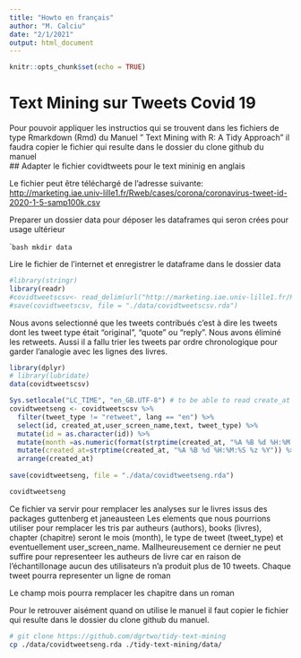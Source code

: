 ```yaml
---
title: "Howto en français"
author: "M. Calciu"
date: "2/1/2021"
output: html_document
---
```


```r
knitr::opts_chunk$set(echo = TRUE)
```
# Text Mining sur Tweets Covid 19
Pour pouvoir appliquer les instructios qui se trouvent dans les fichiers de type Rmarkdown (Rmd) du Manuel " Text Mining with R: A Tidy Approach" il faudra copier le fichier qui resulte dans le dossier du clone github du manuel  
## Adapter le fichier covidtweets pour le text mininig en anglais

Le fichier peut être téléchargé de l'adresse suivante: <http://marketing.iae.univ-lille1.fr/Rweb/cases/corona/coronavirus-tweet-id-2020-1-5-samp100k.csv>

Preparer un dossier data pour déposer les dataframes qui seron crées pour usage ultérieur

````bash
mkdir data
```

Lire le fichier de l'internet et enregistrer le dataframe dans le dossier data

```r

#library(stringr)
library(readr)
#covidtweetscsv<- read_delim(url("http://marketing.iae.univ-lille1.fr/Rweb/cases/corona/coronavirus-tweet-id-2020-1-5-samp100k.csv"), ",", escape_double = FALSE, trim_ws = TRUE)
#save(covidtweetscsv, file = "./data/covidtweetscsv.rda")
```

Nous avons selectionné que les tweets contribués c'est à dire les tweets dont les tweet type était "original", "quote" ou "reply". Nous avons éliminé les retweets. Aussi il a fallu trier les tweets par ordre chronologique pour garder l'analogie avec les lignes des livres.

```r
library(dplyr)
# library(lubridate)
data(covidtweetscsv)

Sys.setlocale("LC_TIME", "en_GB.UTF-8") # to be able to read create_at date string
covidtweetseng <- covidtweetscsv %>%  
  filter(tweet_type != "retweet", lang == "en") %>% 
  select(id, created_at,user_screen_name,text, tweet_type) %>%
  mutate(id = as.character(id)) %>%
  mutate(month =as.numeric(format(strptime(created_at, "%A %B %d %H:%M:%S %z %Y"), "%m"))) %>%
  mutate(created_at=strptime(created_at, "%A %B %d %H:%M:%S %z %Y")) %>%
  arrange(created_at)
         
save(covidtweetseng, file = "./data/covidtweetseng.rda")

covidtweetseng
```


Ce fichier va servir pour remplacer les analyses sur le livres issus des packages guttenberg et janeausteen
Les elements que nous pourrions utiliser pour remplacer les tris par autheurs (authors), books (livres), chapter (chapitre) seront le mois (month), le type de tweet (tweet_type) et eventuellement user_screen_name. Mallheureusement ce dernier ne peut suffire pour representeer les autheurs de livre car en raison de l'échantillonage aucun des utilisateurs n'a produit plus de 10 tweets.
Chaque tweet pourra representer un ligne de roman

Le champ mois pourra remplacer les chapitre dans un roman

Pour le retrouver aisément quand on utilise le manuel il faut copier le fichier qui resulte dans le dossier du clone github du manuel.

```bash
# git clone https://github.com/dgrtwo/tidy-text-mining
cp ./data/covidtweetseng.rda ./tidy-text-mining/data/
```
